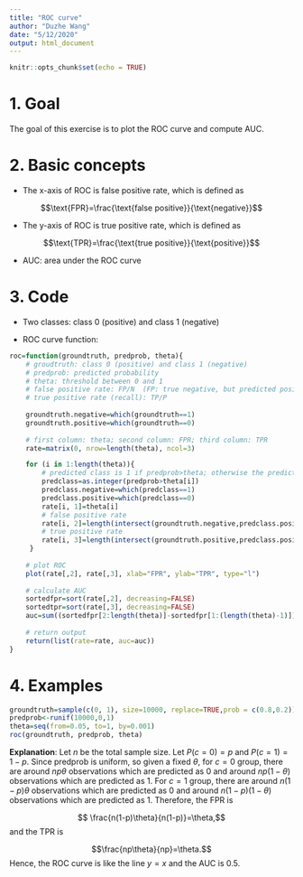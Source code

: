 ```yaml
---
title: "ROC curve"
author: "Duzhe Wang"
date: "5/12/2020"
output: html_document
---
```


```r
knitr::opts_chunk$set(echo = TRUE)
```

# 1. Goal 

The goal of this exercise is to plot the ROC curve and compute AUC. 

# 2. Basic concepts 

- The x-axis of ROC is false positive rate, which is defined as 

$$\text{FPR}=\frac{\text{false positive}}{\text{negative}}$$

- The y-axis of ROC is true positive rate, which is defined as 

$$\text{TPR}=\frac{\text{true positive}}{\text{positive}}$$

- AUC: area under the ROC curve

# 3. Code 

- Two classes: class 0 (positive) and class 1 (negative)

- ROC curve function: 

```r
roc=function(groundtruth, predprob, theta){
    # groudtruth: class 0 (positive) and class 1 (negative)
    # predprob: predicted probability 
    # theta: threshold between 0 and 1
    # false positive rate: FP/N  (FP: true negative, but predicted positive)
    # true positive rate (recall): TP/P
      
    groundtruth.negative=which(groundtruth==1)
    groundtruth.positive=which(groundtruth==0)
    
    # first column: theta; second column: FPR; third column: TPR
    rate=matrix(0, nrow=length(theta), ncol=3)   

    for (i in 1:length(theta)){
        # predicted class is 1 if predprob>theta; otherwise the predicted class is 0.
        predclass=as.integer(predprob>theta[i])  
        predclass.negative=which(predclass==1)
        predclass.positive=which(predclass==0)
        rate[i, 1]=theta[i]
        # false positive rate
        rate[i, 2]=length(intersect(groundtruth.negative,predclass.positive))/sum(groundtruth==1)      
        # true positive rate
        rate[i, 3]=length(intersect(groundtruth.positive,predclass.positive))/sum(groundtruth==0)      
     }
    
    # plot ROC 
    plot(rate[,2], rate[,3], xlab="FPR", ylab="TPR", type="l")
    
    # calculate AUC
    sortedfpr=sort(rate[,2], decreasing=FALSE)
    sortedtpr=sort(rate[,3], decreasing=FALSE)
    auc=sum((sortedfpr[2:length(theta)]-sortedfpr[1:(length(theta)-1)])*sortedtpr[1:(length(theta)-1)])
    
    # return output 
    return(list(rate=rate, auc=auc))
}
```


# 4. Examples 

```r
groundtruth=sample(c(0, 1), size=10000, replace=TRUE,prob = c(0.8,0.2))
predprob<-runif(10000,0,1)
theta=seq(from=0.05, to=1, by=0.001)
roc(groundtruth, predprob, theta)

```

**Explanation**: Let $n$ be the total sample size. Let $P(c=0)=p$ and $P(c=1)=1-p$. Since predprob is uniform, so given a fixed $\theta$, for $c=0$ group, there are around $np\theta$ observations which are predicted as 0 and around $np(1-\theta)$ observations which are predicted as 1. For $c=1$ group, there are around $n(1-p)\theta$ observations which are predicted as 0 and around $n(1-p)(1-\theta)$ observations which are predicted as 1. Therefore, the FPR is 

$$  \frac{n(1-p)\theta}{n(1-p)}=\theta,$$
and the TPR is 

$$\frac{np\theta}{np}=\theta.$$
Hence, the ROC curve is like the line $y=x$ and the AUC is 0.5. 














